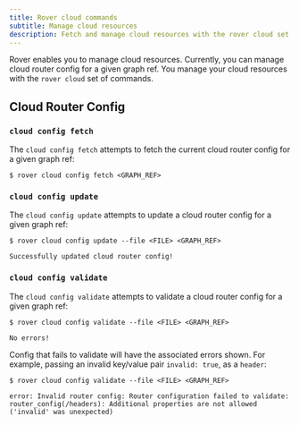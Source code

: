 ```yaml
---
title: Rover cloud commands
subtitle: Manage cloud resources
description: Fetch and manage cloud resources with the rover cloud set of commands.
---
```


Rover enables you to manage cloud resources. Currently, you can manage cloud router config for a given graph ref. You manage your cloud resources with the `rover cloud` set of commands.

## Cloud Router Config

### `cloud config fetch`

The `cloud config fetch` attempts to fetch the current cloud router config for a given graph ref:

```
$ rover cloud config fetch <GRAPH_REF>
```

### `cloud config update`


The `cloud config update` attempts to update a cloud router config for a given graph ref:

```
$ rover cloud config update --file <FILE> <GRAPH_REF>

Successfully updated cloud router config!
```

### `cloud config validate`

The `cloud config validate` attempts to validate a cloud router config for a given graph ref:

```
$ rover cloud config validate --file <FILE> <GRAPH_REF>

No errors!
```

Config that fails to validate will have the associated errors shown. For example, passing an invalid key/value pair `invalid: true`, as a `header`:
```
$ rover cloud config validate --file <FILE> <GRAPH_REF>

error: Invalid router config: Router configuration failed to validate: router_config(/headers): Additional properties are not allowed ('invalid' was unexpected)
```
